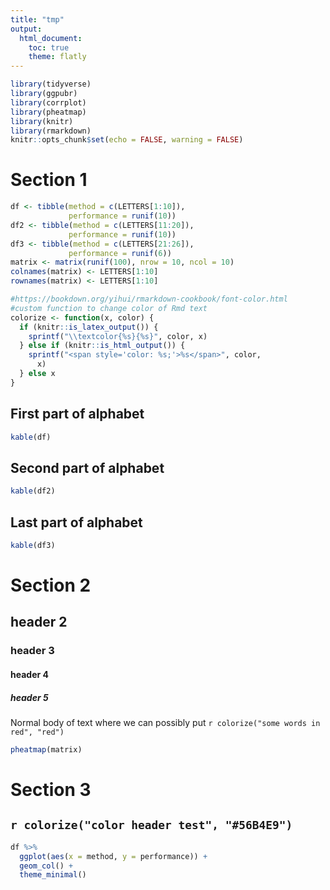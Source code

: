 ```yaml
---
title: "tmp"
output: 
  html_document:
    toc: true
    theme: flatly
---
```


```r
library(tidyverse)
library(ggpubr)
library(corrplot)
library(pheatmap)
library(knitr)
library(rmarkdown)
knitr::opts_chunk$set(echo = FALSE, warning = FALSE)
```

# Section 1 {.tabset}

```r
df <- tibble(method = c(LETTERS[1:10]),
             performance = runif(10))
df2 <- tibble(method = c(LETTERS[11:20]),
             performance = runif(10))
df3 <- tibble(method = c(LETTERS[21:26]),
             performance = runif(6))
matrix <- matrix(runif(100), nrow = 10, ncol = 10)
colnames(matrix) <- LETTERS[1:10]
rownames(matrix) <- LETTERS[1:10]

#https://bookdown.org/yihui/rmarkdown-cookbook/font-color.html
#custom function to change color of Rmd text 
colorize <- function(x, color) {
  if (knitr::is_latex_output()) {
    sprintf("\\textcolor{%s}{%s}", color, x)
  } else if (knitr::is_html_output()) {
    sprintf("<span style='color: %s;'>%s</span>", color, 
      x)
  } else x
}
```

## First part of alphabet

```r
kable(df)
```

## Second part of alphabet

```r
kable(df2)
```

## Last part of alphabet

```r
kable(df3)
```

# Section 2
## header 2 
### header 3
#### header 4 
##### header 5
Normal body of text where we can possibly put `r colorize("some words in red", "red")`

```r
pheatmap(matrix)
```

# Section 3
## `r colorize("color header test", "#56B4E9")`
```r
df %>% 
  ggplot(aes(x = method, y = performance)) +
  geom_col() +
  theme_minimal()
```
